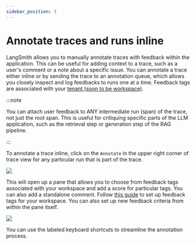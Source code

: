 ```yaml
---
sidebar_position: 3
---
```


# Annotate traces and runs inline

LangSmith allows you to manually annotate traces with feedback within the application. This can be useful for adding context to a trace, such as a user's comment or a note about a specific issue.
You can annotate a trace either inline or by sending the trace to an annotation queue, which allows you closely inspect and log feedbacks to runs one at a time.
Feedback tags are associated with your [tenant (soon to be workspace)](../../concepts/admin).

:::note

You can attach user feedback to ANY intermediate run (span) of the trace, not just the root span.
This is useful for critiquing specific parts of the LLM application, such as the retrieval step or generation step of the RAG pipeline.

:::

To annotate a trace inline, click on the `Annotate` in the upper right corner of trace view for any particular run that is part of the trace.

![](../static/annotate_trace_inline.png)

This will open up a pane that allows you to choose from feedback tags associated with your workspace and add a score for particular tags. You can also add a standalone comment. Follow [this guide](./set_up_feedback_criteria) to set up feedback tags for your workspace.
You can also set up new feedback criteria from within the pane itself.

![](../static/annotation_sidebar.png)

You can use the labeled keyboard shortcuts to streamline the annotation process.
